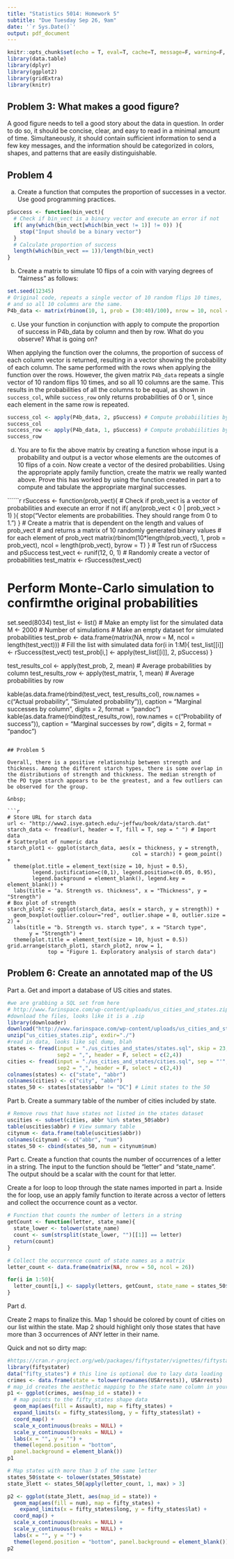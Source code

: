 ```yaml
---
title: "Statistics 5014: Homework 5"
subtitle: "Due Tuesday Sep 26, 9am"
date: '`r Sys.Date()`'
output: pdf_document
---
```


```r
knitr::opts_chunk$set(echo = T, eval=T, cache=T, message=F, warning=F, fig.align = 'center', fig.width = 6, fig.height = 4)
library(data.table)
library(dplyr)
library(ggplot2)
library(gridExtra)
library(knitr)
```

## Problem 3: What makes a good figure?

A good figure needs to tell a good story about the data in question. In order to do so, it should be concise, clear, and easy to read in a minimal amount of time. Simultaneously, it should contain sufficient information to send a few key messages, and the information should be categorized in colors, shapes, and patterns that are easily distinguishable.

## Problem 4  

a. Create a function that computes the proportion of successes in a vector.  Use good programming practices.

```r
pSuccess <- function(bin_vect){
  # Check if bin_vect is a binary vector and execute an error if not
  if( any(which(bin_vect[which(bin_vect != 1)] != 0)) ){
    stop("Input should be a binary vector")
  }
  # Calculate proportion of success
  length(which(bin_vect == 1))/length(bin_vect)
}
```

b. Create a matrix to simulate 10 flips of a coin with varying degrees of "fairness" as follows:

```r
set.seed(12345)
# Original code, repeats a single vector of 10 random flips 10 times,
# and so all 10 columns are the same.
P4b_data <- matrix(rbinom(10, 1, prob = (30:40)/100), nrow = 10, ncol = 10)
```

c. Use your function in conjunction with apply to compute the proportion of success in P4b_data by column and then by row.  What do you observe?  What is going on?

When applying the function over the columns, the proportion of success of each column vector is returned, resulting in a vector showing the probability of each column. The same performed with the rows when applying the function over the rows. However, the given matrix `P4b_data` repeats a single vector of 10 random flips 10 times, and so all 10 columns are the same. This results in the probabilities of all the columns to be equal, as shown in `success_col`, while `success_row` only returns probabilities of 0 or 1, since each element in the same row is repeated.

```r
success_col <- apply(P4b_data, 2, pSuccess) # Compute probabiilities by col
success_col
success_row <- apply(P4b_data, 1, pSuccess) # Compute probabiilities by row
success_row
```

d. You are to fix the above matrix by creating a function whose input is a probability and output is a vector whose elements are the outcomes of 10 flips of a coin.  Now create a vector of the desired probabilities.  Using the appropriate apply family function, create the matrix we really wanted above.  Prove this has worked by using the function created in part a to compute and tabulate the appropriate marginal successes.

``````r
rSuccess <- function(prob_vect){
  # Check if prob_vect is a vector of probabilities and execute an error if not
  if( any(prob_vect < 0 | prob_vect > 1) ){
    stop("Vector elements are probabilities. They should range from 0 to 1.")
  }
  # Create a matrix that is dependent on the length and values of prob_vect
  # and returns a matrix of 10 randomly generated binary values
  # for each element of prob_vect
  matrix(rbinom(10*length(prob_vect), 1, prob = prob_vect),
         ncol = length(prob_vect), byrow = T)
}
# Test run of rSuccess and pSuccess
test_vect <- runif(12, 0, 1) # Randomly create a vector of probabilities
test_matrix <- rSuccess(test_vect)

# Perform Monte-Carlo simulation to confirmthe original probabilities
set.seed(8034)
test_list <- list() # Make an empty list for the simulated data
M <- 2000 # Number of simulations
# Make an empty dataset for simulated probabilities
test_prob <- data.frame(matrix(NA, nrow = M, ncol = length(test_vect)))
# Fill the list with simulated data
for(i in 1:M){
  test_list[[i]] <- rSuccess(test_vect)
  test_prob[i,] <- apply(test_list[[i]], 2, pSuccess)
}

test_results_col <- apply(test_prob, 2, mean) # Average probabilities by column
test_results_row <- apply(test_matrix, 1, mean) # Average probabilities by row

kable(as.data.frame(rbind(test_vect, test_results_col), 
      row.names = c("Actual probability", "Simulated probability")),
      caption = "Marginal successes by column", digits = 2, format = "pandoc")
kable(as.data.frame(rbind(test_results_row),
                    row.names = c("Probability of success")),
      caption = "Marginal successes by row", digits = 2, format = "pandoc")
```

## Problem 5

Overall, there is a positive relationship between strength and thickness. Among the different starch types, there is some overlap in the distributions of strength and thickness. The median strength of the PO type starch appears to be the greatest, and a few outliers can be observed for the group.

&nbsp;

```r
# Store URL for starch data
url <- "http://www2.isye.gatech.edu/~jeffwu/book/data/starch.dat"
starch_data <- fread(url, header = T, fill = T, sep = " ") # Import data
# Scatterplot of numeric data
starch_plot1 <- ggplot(starch_data, aes(x = thickness, y = strength,
                                        col = starch)) + geom_point() +
  theme(plot.title = element_text(size = 10, hjust = 0.5),
        legend.justification=c(0,1), legend.position=c(0.05, 0.95),
        legend.background = element_blank(), legend.key = element_blank()) +
  labs(title = "a. Strength vs. thickness", x = "Thickness", y = "Strength")
# Box plot of strength
starch_plot2 <- ggplot(starch_data, aes(x = starch, y = strength)) +
  geom_boxplot(outlier.colour="red", outlier.shape = 8, outlier.size = 2) +
  labs(title = "b. Strength vs. starch type", x = "Starch type",
       y = "Strength") +
  theme(plot.title = element_text(size = 10, hjust = 0.5))
grid.arrange(starch_plot1, starch_plot2, nrow = 1,
             top = "Figure 1. Exploratory analysis of starch data")
```

\newpage

## Problem 6: Create an annotated map of the US

Part a. Get and import a database of US cities and states.

```r
#we are grabbing a SQL set from here
# http://www.farinspace.com/wp-content/uploads/us_cities_and_states.zip
#download the files, looks like it is a .zip
library(downloader)
download("http://www.farinspace.com/wp-content/uploads/us_cities_and_states.zip", dest = "us_cities_states.zip")
unzip("us_cities_states.zip", exdir="./")
#read in data, looks like sql dump, blah
states <- fread(input = "./us_cities_and_states/states.sql", skip = 23, sep = "'",
                sep2 = ",", header = F, select = c(2,4))
cities <- fread(input = "./us_cities_and_states/cities.sql", sep = "'",
                sep2 = ",", header = F, select = c(2,4))
colnames(states) <- c("state", "abbr")
colnames(cities) <- c("city", "abbr")
states_50 <- states[states$abbr != "DC"] # Limit states to the 50
```

Part b. Create a summary table of the number of cities included by state.

```r
# Remove rows that have states not listed in the states dataset
uscities <- subset(cities, abbr %in% states_50$abbr)
table(uscities$abbr) # View summary table
citynum <- data.frame(table(uscities$abbr))
colnames(citynum) <- c("abbr", "num")
states_50 <- cbind(states_50, num = citynum$num)

```

Part c. Create a function that counts the number of occurrences of a letter in a string.  The input to the function should be "letter" and "state_name".  The output should be a scalar with the count for that letter.

Create a for loop to loop through the state names imported in part a.  Inside the for loop, use an apply family function to iterate across a vector of letters and collect the occurrence count as a vector.

```r
# Function that counts the number of letters in a string
getCount <- function(letter, state_name){
  state_lower <- tolower(state_name)
  count <- sum(strsplit(state_lower, "")[[1]] == letter)
  return(count)
}

# Collect the occurrence count of state names as a matrix
letter_count <- data.frame(matrix(NA, nrow = 50, ncol = 26))

for(i in 1:50){
  letter_count[i,] <- sapply(letters, getCount, state_name = states_50$state[i])
}
```

Part d.

Create 2 maps to finalize this.  Map 1 should be colored by count of cities on our list within the state.  Map 2 should highlight only those states that have more than 3 occurrences of ANY letter in their name.

Quick and not so dirty map:

```r
#https://cran.r-project.org/web/packages/fiftystater/vignettes/fiftystater.html
library(fiftystater)
data("fifty_states") # this line is optional due to lazy data loading
crimes <- data.frame(state = tolower(rownames(USArrests)), USArrests)
# map_id creates the aesthetic mapping to the state name column in your data
p1 <- ggplot(crimes, aes(map_id = state)) + 
  # map points to the fifty_states shape data
  geom_map(aes(fill = Assault), map = fifty_states) +
  expand_limits(x = fifty_states$long, y = fifty_states$lat) +
  coord_map() +
  scale_x_continuous(breaks = NULL) + 
  scale_y_continuous(breaks = NULL) +
  labs(x = "", y = "") +
  theme(legend.position = "bottom", 
  panel.background = element_blank())
p1

# Map states with more than 3 of the same letter
states_50$state <- tolower(states_50$state)
state_3lett <- states_50[apply(letter_count, 1, max) > 3]

p2 <- ggplot(state_3lett, aes(map_id = state)) +
  geom_map(aes(fill = num), map = fifty_states) +
    expand_limits(x = fifty_states$long, y = fifty_states$lat) +
  coord_map() +
  scale_x_continuous(breaks = NULL) +
  scale_y_continuous(breaks = NULL) +
  labs(x = "", y = "") +
  theme(legend.position = "bottom", panel.background = element_blank())
p2
```
